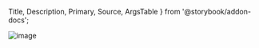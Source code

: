   Title,
  Description,
  Primary,
  Source,
  ArgsTable
} from '@storybook/addon-docs';


![image](https://paradigm.mail.ru/notionStatic/d6b09a0e-f167-4b18-92a0-b62611c6b536.png)

<br />

<Title />

<p>{useTranslation('text').t('description')}</p>

<Description />

```
import { Text } from 'wuki';
```

<h2>{useTranslation('text').t('subTitle')}</h2>

<p>{useTranslation('text').t('test')}</p>

#### 1. Google Fonts

```
<link
  rel="stylesheet"
  href="https://fonts.googleapis.com/css2?family=Manrope:wght@200;300;400;500;600;700;800&display=swap"
/>
```

#### 2. NPM

```
npm install @fontsource/manrope
```

<p>{useTranslation('text').t('test2')}</p>

```
import '@fontsource/manrope/200.css';
import '@fontsource/manrope/300.css';
import '@fontsource/manrope/400.css';
import '@fontsource/manrope/500.css';
import '@fontsource/manrope/600.css';
import '@fontsource/manrope/700.css';
import '@fontsource/manrope/800.css';
```

<p>{useTranslation('text').t('test3')} <a href="https://fontsource.org/fonts/manrope">Fontsource</a></p>

## Component

The ```Text``` component makes it easy to apply a default set of font weights and sizes in your application.

<Primary />

## Component API (props)

<ArgsTable />
